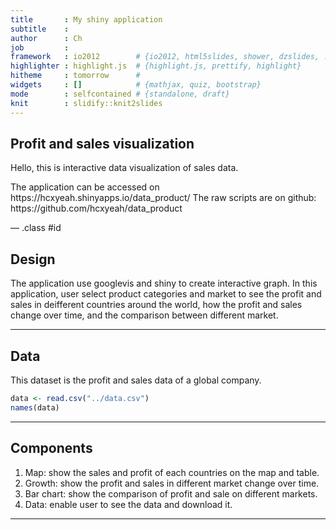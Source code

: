 ```yaml
---
title       : My shiny application
subtitle    : 
author      : Ch
job         : 
framework   : io2012        # {io2012, html5slides, shower, dzslides, ...}
highlighter : highlight.js  # {highlight.js, prettify, highlight}
hitheme     : tomorrow      # 
widgets     : []            # {mathjax, quiz, bootstrap}
mode        : selfcontained # {standalone, draft}
knit        : slidify::knit2slides
---
```


## Profit and sales visualization

Hello, this is interactive data visualization of sales data. 

The application can be accessed on 
https://hcxyeah.shinyapps.io/data_product/
The raw scripts are on github:
https://github.com/hcxyeah/data_product


--- .class #id 

## Design

The application use googlevis and shiny to create interactive graph.
In this application, user select product categories and market to see the profit and sales in deifferent countries around the world, how the profit and sales change over time, and the comparison between different market. 

--- 

## Data

This dataset is the profit and sales data of a global company.

```r
data <- read.csv("../data.csv")
names(data)
```

---

## Components

1. Map: show the sales and profit of each countries on the map and table.
2. Growth: show the profit and sales in different market change over time.
3. Bar chart: show the comparison of profit and sale on different markets.
4. Data: enable user to see the data and download it. 

---
